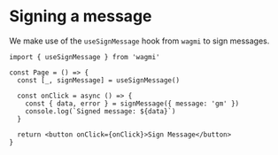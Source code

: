 # Signing a message

We make use of the `useSignMessage` hook from `wagmi` to sign messages.

```tsx
import { useSignMessage } from 'wagmi'

const Page = () => {
  const [_, signMessage] = useSignMessage()

  const onClick = async () => {
    const { data, error } = signMessage({ message: 'gm' })
    console.log(`Signed message: ${data}`)
  }

  return <button onClick={onClick}>Sign Message</button>
}
```
